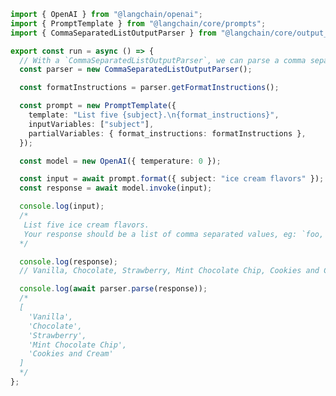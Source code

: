 ```typescript
import { OpenAI } from "@langchain/openai";
import { PromptTemplate } from "@langchain/core/prompts";
import { CommaSeparatedListOutputParser } from "@langchain/core/output_parsers";

export const run = async () => {
  // With a `CommaSeparatedListOutputParser`, we can parse a comma separated list.
  const parser = new CommaSeparatedListOutputParser();

  const formatInstructions = parser.getFormatInstructions();

  const prompt = new PromptTemplate({
    template: "List five {subject}.\n{format_instructions}",
    inputVariables: ["subject"],
    partialVariables: { format_instructions: formatInstructions },
  });

  const model = new OpenAI({ temperature: 0 });

  const input = await prompt.format({ subject: "ice cream flavors" });
  const response = await model.invoke(input);

  console.log(input);
  /*
   List five ice cream flavors.
   Your response should be a list of comma separated values, eg: `foo, bar, baz`
  */

  console.log(response);
  // Vanilla, Chocolate, Strawberry, Mint Chocolate Chip, Cookies and Cream

  console.log(await parser.parse(response));
  /*
  [
    'Vanilla',
    'Chocolate',
    'Strawberry',
    'Mint Chocolate Chip',
    'Cookies and Cream'
  ]
  */
};
```

